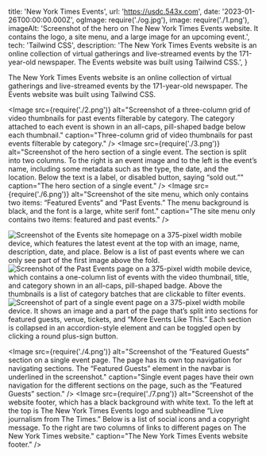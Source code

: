   title: 'New York Times Events',
  url: 'https://usdc.543x.com',
  date: '2023-01-26T00:00:00.000Z',
  ogImage: require('./og.jpg'),
  image: require('./1.png'),
  imageAlt: 'Screenshot of the hero on The New York Times Events website. It contains the logo, a site menu, and a large image for an upcoming event.',
  tech: 'Tailwind CSS',
  description: 'The New York Times Events website is an online collection of virtual gatherings and live-streamed events by the 171-year-old newspaper. The Events website was built using Tailwind CSS.',
}

<Intro title="Live events by The New York Times.">

The New York Times Events website is an online collection of virtual gatherings and live-streamed events by the 171-year-old newspaper. The Events website was built using Tailwind CSS.

</Intro>

<Image src={require('./2.png')} alt="Screenshot of a three-column grid of video thumbnails for past events filterable by category. The category attached to each event is shown in an all-caps, pill-shaped badge below each thumbnail." caption="Three-column grid of video thumbnails for past events filterable by category." />
<Image src={require('./3.png')} alt="Screenshot of the hero section of a single event. The section is split into two columns. To the right is an event image and to the left is the event’s name, including some metadata such as the type, the date, and the location. Below the text is a label, or disabled button, saying “sold out.”" caption="The hero section of a single event." />
<Image src={require('./6.png')} alt="Screenshot of the site menu, which only contains two items: “Featured Events” and “Past Events.” The menu background is black, and the font is a large, white serif font." caption="The site menu only contains two items: featured and past events." />

<Mobile caption="The Events website experience on a 375-pixel width mobile device. Some sections are collapsed in an accordion-style element on small screens.">
  <Image src={require('./8.png')} alt="Screenshot of the Events site homepage on a 375-pixel width mobile device, which features the latest event at the top with an image, name, description, date, and place. Below is a list of past events where we can only see part of the first image above the fold." />
  <Image src={require('./9.png')} alt="Screenshot of the Past Events page on a 375-pixel width mobile device, which contains a one-column list of events with the video thumbnail, title, and category shown in an all-caps, pill-shaped badge. Above the thumbnails is a list of category batches that are clickable to filter events." />
  <Image src={require('./10.png')} alt="Screenshot of part of a single event page on a 375-pixel width mobile device. It shows an image and a part of the page that’s split into sections for featured guests, venue, tickets, and “More Events Like This.” Each section is collapsed in an accordion-style element and can be toggled open by clicking a round plus-sign button." />
</Mobile>

<Image src={require('./4.png')} alt="Screenshot of the “Featured Guests” section on a single event page. The page has its own top navigation for navigating sections. The “Featured Guests” element in the navbar is underlined in the screenshot." caption="Single event pages have their own navigation for the different sections on the page, such as the “Featured Guests” section." />
<Image src={require('./7.png')} alt="Screenshot of the website footer, which has a black background with white text. To the left at the top is The New York Times Events logo and subheadline “Live journalism from The Times.” Below is a list of social icons and a copyright message. To the right are two columns of links to different pages on The New York Times website." caption="The New York Times Events website footer." />
